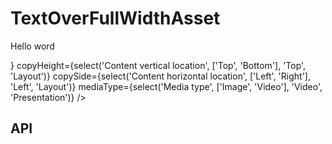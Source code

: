 
<Meta title="Components/TextOverFullWidthAsset" component={TextOverFullWidthAsset} />

# TextOverFullWidthAsset

<Preview>
  <Story name="Base component">
    <TextOverFullWidthAsset
      backgroundImage={TextOverFullWidthAssetFixture.backgroundImage}
      backgroundVideo={TextOverFullWidthAssetFixture.backgroundVideo}
      content={<p>Hello word</p>}
      copyHeight={select('Content vertical location', ['Top', 'Bottom'], 'Top', 'Layout')}
      copySide={select('Content horizontal location', ['Left', 'Right'], 'Left', 'Layout')}
      mediaType={select('Media type', ['Image', 'Video'], 'Video', 'Presentation')}
    />
  </Story>
</Preview>

## API

<Props of={TextOverFullWidthAsset} />
